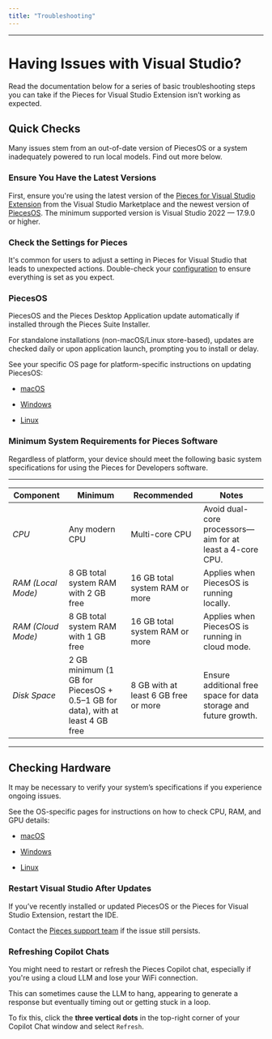 ```yaml
---
title: "Troubleshooting"
---
```


***

# Having Issues with Visual Studio?

Read the documentation below for a series of basic troubleshooting steps you can take if the Pieces for Visual Studio Extension isn’t working as expected.

<on-device-storage />

## Quick Checks

Many issues stem from an out-of-date version of PiecesOS or a system inadequately powered to run local models. Find out more below.

### Ensure You Have the Latest Versions

First, ensure you're using the latest version of the <a target="_blank" href="https://marketplace.visualstudio.com/items?itemName=MeshIntelligentTechnologiesInc.PiecesVisualStudio">Pieces for Visual Studio Extension</a> from the Visual Studio Marketplace and the newest version of [PiecesOS](https://docs.pieces.app/products/core-dependencies/pieces-os). The minimum supported version is Visual Studio 2022 — 17.9.0 or higher.

### Check the Settings for Pieces

It's common for users to adjust a setting in Pieces for Visual Studio that leads to unexpected actions. Double-check your [configuration](https://docs.pieces.app/products/extensions-plugins/visual-studio/configuration) to ensure everything is set as you expect.

### PiecesOS

PiecesOS and the Pieces Desktop Application update automatically if installed through the Pieces Suite Installer.

For standalone installations (non-macOS/Linux store-based), updates are checked daily or upon application launch, prompting you to install or delay.

See your specific OS page for platform-specific instructions on updating PiecesOS:

* [macOS](https://docs.pieces.app/products/meet-pieces/troubleshooting/macos#updating-piecesos)

* [Windows](https://docs.pieces.app/products/meet-pieces/troubleshooting/windows#updating-piecesos)

* [Linux](https://docs.pieces.app/products/meet-pieces/troubleshooting/linux#updating-piecesos)

### Minimum System Requirements for Pieces Software

Regardless of platform, your device should meet the following basic system specifications for using the Pieces for Developers software.

***

| **Component**      | **Minimum**                                                                   | **Recommended**                      | **Notes**                                                        |
| ------------------ | ----------------------------------------------------------------------------- | ------------------------------------ | ---------------------------------------------------------------- |
| *CPU*              | Any modern CPU                                                                | Multi-core CPU                       | Avoid dual-core processors—aim for at least a 4-core CPU.        |
| *RAM (Local Mode)* | 8 GB total system RAM with 2 GB free                                          | 16 GB total system RAM or more       | Applies when PiecesOS is running locally.                        |
| *RAM (Cloud Mode)* | 8 GB total system RAM with 1 GB free                                          | 16 GB total system RAM or more       | Applies when PiecesOS is running in cloud mode.                  |
| *Disk Space*       | 2 GB minimum (1 GB for PiecesOS + 0.5–1 GB for data), with at least 4 GB free | 8 GB with at least 6 GB free or more | Ensure additional free space for data storage and future growth. |

***

## Checking Hardware

It may be necessary to verify your system’s specifications if you experience ongoing issues.

See the OS-specific pages for instructions on how to check CPU, RAM, and GPU details:

* [macOS](https://docs.pieces.app/products/meet-pieces/troubleshooting/macos#checking-cpu-type)

* [Windows](https://docs.pieces.app/products/meet-pieces/troubleshooting/windows#checking-hardware-specifications)

* [Linux](https://docs.pieces.app/products/meet-pieces/troubleshooting/linux#checking-system-information)

### Restart Visual Studio After Updates

If you’ve recently installed or updated PiecesOS or the Pieces for Visual Studio Extension, restart the IDE.

Contact the <a target="_blank" href="https://getpieces.typeform.com/to/mCjBSIjF#docs-vscode">Pieces support team</a> if the issue still persists.

### Refreshing Copilot Chats

You might need to restart or refresh the Pieces Copilot chat, especially if you're using a cloud LLM and lose your WiFi connection.

This can sometimes cause the LLM to hang, appearing to generate a response but eventually timing out or getting stuck in a loop.

To fix this, click the **three vertical dots** in the top-right corner of your Copilot Chat window and select `Refresh`.

<Image src="https://storage.googleapis.com/hashnode_product_documentation_assets/visual_studio_extension_assets/troubleshooting/refresh_copilot_chat.png" alt="" align="center" fullwidth="true" />
